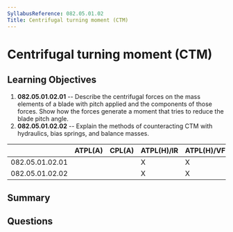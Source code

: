 ```yaml
---
SyllabusReference: 082.05.01.02
Title: Centrifugal turning moment (CTM)
---
```


# Centrifugal turning moment (CTM)

## Learning Objectives

1. **082.05.01.02.01** -- Describe the centrifugal forces on the mass elements of a blade with pitch applied and the components of those forces. Show how the forces generate a moment that tries to reduce the blade pitch angle.
2. **082.05.01.02.02** -- Explain the methods of counteracting CTM with hydraulics, bias springs, and balance masses.

|                 | ATPL(A) | CPL(A) | ATPL(H)/IR | ATPL(H)/VFR | CPL(H) | IR  | CBIR(A) |
| --------------- | ------- | ------ | ---------- | ----------- | ------ | --- | ------- |
| 082.05.01.02.01 |         |        | X          | X           | X      |     |         |
| 082.05.01.02.02 |         |        | X          | X           | X      |     |         |

## Summary

## Questions
